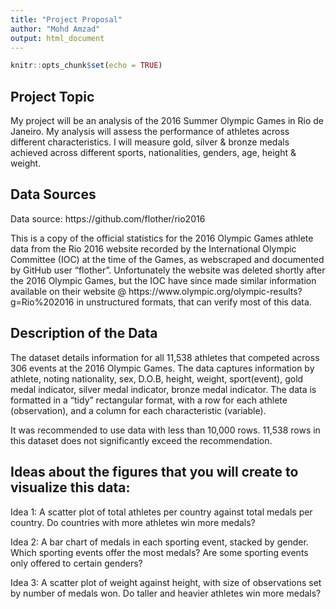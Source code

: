 ---
title: "Project Proposal"
author: "Mohd Amzad"
output: html_document
---

```{r setup, include=FALSE}
knitr::opts_chunk$set(echo = TRUE)
```

## Project Topic

My project will be an analysis of the 2016 Summer Olympic Games in Rio de Janeiro. My analysis will assess the performance of athletes across different characteristics. I will measure gold, silver & bronze medals achieved across different sports, nationalities, genders, age, height & weight.

## Data Sources

Data source: https://github.com/flother/rio2016  

This is a copy of the official statistics for the 2016 Olympic Games athlete data from the Rio 2016 website recorded by the International Olympic Committee (IOC) at the time of the Games, as webscraped and documented by GitHub user "flother". Unfortunately the website was deleted shortly after the 2016 Olympic Games, but the IOC have since made similar information available on their website @ https://www.olympic.org/olympic-results?g=Rio%202016 in unstructured formats, that can verify most of this data.

## Description of the Data

The dataset details information for all 11,538 athletes that competed across 306 events at the 2016 Olympic Games. The data captures information by athlete, noting nationality, sex, D.O.B, height, weight, sport(event), gold medal indicator, silver medal indicator, bronze medal indicator. The data is formatted in a "tidy" rectangular format, with a row for each athlete (observation), and a column for each characteristic (variable).

It was recommended to use data with less than 10,000 rows. 11,538 rows in this dataset does not significantly exceed the recommendation.

## Ideas about the figures that you will create to visualize this data:

Idea 1: A scatter plot of total athletes per country against total medals per country. Do countries with more athletes win more medals?

Idea 2: A bar chart of medals in each sporting event, stacked by gender. Which sporting events offer the most medals? Are some sporting events only offered to certain genders?

Idea 3: A scatter plot of weight against height, with size of observations set by number of medals won. Do taller and heavier athletes win more medals?

